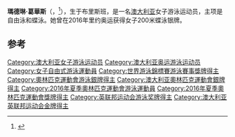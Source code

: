 {{blpsources|time=2016-08-18T14:43:32+00:00}}
{{expand|time=2016-08-18T14:43:32+00:00}}
{{NoteTA|G1=Aquatics}}
{{Infobox swimmer
| name           = 瑪德琳·葛華斯<br/>Madeline Groves
| image          = Madeline Groves after winning 200m butterfly (27559757761).jpg
| image_size     = 
| alt            = 
| caption        = 
| fullname       = Madeline Groves
| nicknames      = Mad Dog、Machine Gun
| nationality    = {{AUS}}
| strokes        = [[自由泳|自由泳]]、[[蝶泳|蝶泳]]
| club           = St Peters Western Swim Club
| coach          = Michael Bohl
| collegeteam    = 
| birth_date     = {{Birth date and age|1995|5|25|df=y}}
| birth_place    = {{AUS}}[[布里斯班|布里斯班]]
| death_date     =
| death_place    =
| height         = {{convert|1.79|m|ftin|abbr=on}}
| weight         = {{convert|66|kg|lb|abbr=on}}
| medaltemplates =
{{MedalSport|女子[[游泳|游泳]]}}
{{MedalCountry|{{AUS}}}}
{{MedalCompetition|[[奥林匹克运动会|奥林匹克运动会]]}}
{{MedalSilver|[[2016年夏季奥林匹克运动会|2016年里約熱內盧]]|[[2016年夏季奥林匹克运动会游泳比赛|200米蝶泳]]}}
{{MedalSilver|[[2016年夏季奥林匹克运动会|2016年里約熱內盧]]|[[2016年夏季奥林匹克运动会游泳比赛|4x100米混合泳接力]]}}
{{MedalCompetition|[[世界游泳锦标赛|世界长池游泳锦标赛]]}}
{{MedalBronze|2015 喀山|4×100米混合泳接力}}
{{MedalCompetition|[[英联邦运动会|英联邦运动会]]}}
{{MedalGold|[[2014年英联邦运动会|2014 格拉斯哥]]|200米自由泳}}
{{MedalGold|2014 格拉斯哥|4×100米自由泳接力}}
{{MedalGold|2014 格拉斯哥|4×200米自由泳接力}}
{{MedalBronze|2014 格拉斯哥|200米蝶泳}}
}}

'''瑪德琳·葛華斯'''（{{lang-en|Madeline Groves}}，{{bd|1995年|5月25日|}}<ref>{{cite web|url=https://swimswam.com/bio/madeline-groves/|title=Madeline Groves|work=SwimSwam|accessdate=2016-06-16|archive-date=2016-10-12|archive-url=https://web.archive.org/web/20161012170433/https://swimswam.com/bio/madeline-groves/|dead-url=no}}</ref>），生于布里斯班，是一名[[澳大利亚|澳大利亚]]女子游泳运动员，主项是自由泳和蝶泳。她曾在2016年里约奥运获得女子200米蝶泳银牌。

==参考==
{{Reflist}}

{{DEFAULTSORT: Groves, Madeline}}
[[Category:澳大利亚女子游泳运动员|Category:澳大利亚女子游泳运动员]]
[[Category:澳大利亚奥运游泳运动员|Category:澳大利亚奥运游泳运动员]]
[[Category:女子自由式游泳運動員|Category:女子自由式游泳運動員]]
[[Category:世界游泳錦標賽游泳賽事獎牌得主|Category:世界游泳錦標賽游泳賽事獎牌得主]]
[[Category:奧林匹克運動會游泳銀牌得主|Category:奧林匹克運動會游泳銀牌得主]]
[[Category:澳大利亚奧林匹克運動會銀牌得主|Category:澳大利亚奧林匹克運動會銀牌得主]]
[[Category:2016年夏季奧林匹克運動會游泳運動員|Category:2016年夏季奧林匹克運動會游泳運動員]]
[[Category:2016年夏季奧林匹克運動會獎牌得主|Category:2016年夏季奧林匹克運動會獎牌得主]]
[[Category:英联邦运动会游泳奖牌得主|Category:英联邦运动会游泳奖牌得主]]
[[Category:澳大利亚英联邦运动会金牌得主|Category:澳大利亚英联邦运动会金牌得主]]
